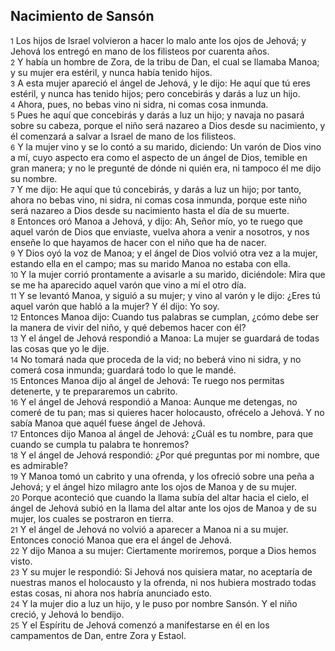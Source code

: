 == Nacimiento de Sansón ==

{{anchor|1}} <small>1</small> Los hijos de Israel volvieron a hacer lo malo ante los ojos de Jehová; y Jehová los entregó en mano de los filisteos por cuarenta años.<br>
{{anchor|2}} <small>2</small> Y había un hombre de Zora, de la tribu de Dan, el cual se llamaba Manoa; y su mujer era estéril, y nunca había tenido hijos.<br>
{{anchor|3}} <small>3</small> A esta mujer apareció el ángel de Jehová, y le dijo: He aquí que tú eres estéril, y nunca has tenido hijos; pero concebirás y darás a luz un hijo.<br>
{{anchor|4}} <small>4</small> Ahora, pues, no bebas vino ni sidra, ni comas cosa inmunda.<br>
{{anchor|5}} <small>5</small> Pues he aquí que concebirás y darás a luz un hijo; y navaja no pasará sobre su cabeza, porque el niño será nazareo a Dios desde su nacimiento, y él comenzará a salvar a Israel de mano de los filisteos.<br>
{{anchor|6}} <small>6</small> Y la mujer vino y se lo contó a su marido, diciendo: Un varón de Dios vino a mí, cuyo aspecto era como el aspecto de un ángel de Dios, temible en gran manera; y no le pregunté de dónde ni quién era, ni tampoco él me dijo su nombre.<br>
{{anchor|7}} <small>7</small> Y me dijo: He aquí que tú concebirás, y darás a luz un hijo; por tanto, ahora no bebas vino, ni sidra, ni comas cosa inmunda, porque este niño será nazareo a Dios desde su nacimiento hasta el día de su muerte.<br>
{{anchor|8}} <small>8</small> Entonces oró Manoa a Jehová, y dijo: Ah, Señor mío, yo te ruego que aquel varón de Dios que enviaste, vuelva ahora a venir a nosotros, y nos enseñe lo que hayamos de hacer con el niño que ha de nacer.<br>
{{anchor|9}} <small>9</small> Y Dios oyó la voz de Manoa; y el ángel de Dios volvió otra vez a la mujer, estando ella en el campo; mas su marido Manoa no estaba con ella.<br>
{{anchor|10}} <small>10</small> Y la mujer corrió prontamente a avisarle a su marido, diciéndole: Mira que se me ha aparecido aquel varón que vino a mí el otro día.<br>
{{anchor|11}} <small>11</small> Y se levantó Manoa, y siguió a su mujer; y vino al varón y le dijo: ¿Eres tú aquel varón que habló a la mujer? Y él dijo: Yo soy.<br>
{{anchor|12}} <small>12</small> Entonces Manoa dijo: Cuando tus palabras se cumplan, ¿cómo debe ser la manera de vivir del niño, y qué debemos hacer con él?<br>
{{anchor|13}} <small>13</small> Y el ángel de Jehová respondió a Manoa: La mujer se guardará de todas las cosas que yo le dije.<br>
{{anchor|14}} <small>14</small> No tomará nada que proceda de la vid; no beberá vino ni sidra, y no comerá cosa inmunda; guardará todo lo que le mandé.<br>
{{anchor|15}} <small>15</small> Entonces Manoa dijo al ángel de Jehová: Te ruego nos permitas detenerte, y te prepararemos un cabrito.<br>
{{anchor|16}} <small>16</small> Y el ángel de Jehová respondió a Manoa: Aunque me detengas, no comeré de tu pan; mas si quieres hacer holocausto, ofrécelo a Jehová. Y no sabía Manoa que aquél fuese ángel de Jehová.<br>
{{anchor|17}} <small>17</small> Entonces dijo Manoa al ángel de Jehová: ¿Cuál es tu nombre, para que cuando se cumpla tu palabra te honremos?<br>
{{anchor|18}} <small>18</small> Y el ángel de Jehová respondió: ¿Por qué preguntas por mi nombre, que es admirable?<br>
{{anchor|19}} <small>19</small> Y Manoa tomó un cabrito y una ofrenda, y los ofreció sobre una peña a Jehová; y el ángel hizo milagro ante los ojos de Manoa y de su mujer.<br>
{{anchor|20}} <small>20</small> Porque aconteció que cuando la llama subía del altar hacia el cielo, el ángel de Jehová subió en la llama del altar ante los ojos de Manoa y de su mujer, los cuales se postraron en tierra.<br>
{{anchor|21}} <small>21</small> Y el ángel de Jehová no volvió a aparecer a Manoa ni a su mujer. Entonces conoció Manoa que era el ángel de Jehová.<br>
{{anchor|22}} <small>22</small> Y dijo Manoa a su mujer: Ciertamente moriremos, porque a Dios hemos visto.<br>
{{anchor|23}} <small>23</small> Y su mujer le respondió: Si Jehová nos quisiera matar, no aceptaría de nuestras manos el holocausto y la ofrenda, ni nos hubiera mostrado todas estas cosas, ni ahora nos habría anunciado esto.<br>
{{anchor|24}} <small>24</small> Y la mujer dio a luz un hijo, y le puso por nombre Sansón. Y el niño creció, y Jehová lo bendijo.<br>
{{anchor|25}} <small>25</small> Y el Espíritu de Jehová comenzó a manifestarse en él en los campamentos de Dan, entre Zora y Estaol.<br>
